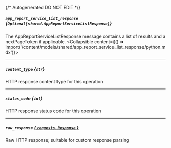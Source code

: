 {/* Autogenerated DO NOT EDIT  */}

##### `app_report_service_list_response` *{`Optional[shared.AppReportServiceListResponse]`}*
The AppReportServiceListResponse message contains a list of results and a nextPageToken if applicable.
<Collapsible content={() => import('/content/models/shared/app_report_service_list_response/python.mdx')}>
</Collapsible>

---
##### `content_type` *{`str`}*
HTTP response content type for this operation

---
##### `status_code` *{`int`}*
HTTP response status code for this operation

---
##### `raw_response` [*{ `requests.Response` }*](https://requests.readthedocs.io/en/latest/api/#requests.Response)
Raw HTTP response; suitable for custom response parsing

